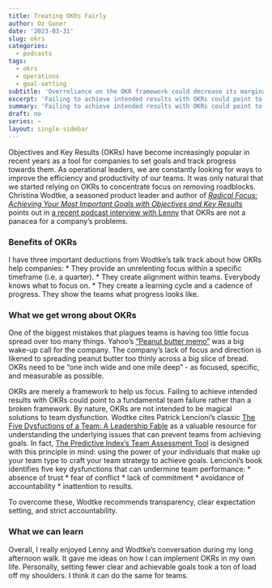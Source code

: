 ```yaml
---
title: Treating OKRs Fairly
author: Oz Guner
date: '2023-03-31'
slug: okrs
categories:
  - podcasts
tags:
  - okrs
  - operations
  - goal-setting
subtitle: 'Overreliance on the OKR framework could decrease its marginal utility.'
excerpt: 'Failing to achieve intended results with OKRs could point to a fundamental team failure rather than a broken framework. By nature, OKRs are not intended to be magical solutions to team dysfunction.'
summary: 'Failing to achieve intended results with OKRs could point to a fundamental team failure rather than a broken framework. By nature, OKRs are not intended to be magical solutions to team dysfunction.'
draft: no
series: ~
layout: single-sidebar
---
```


Objectives and Key Results (OKRs) have become increasingly popular in recent years as a tool for companies to set goals and track progress towards them. As operational leaders, we are constantly looking for ways to improve the efficiency and productivity of our teams. It was only natural that we started relying on OKRs to concentrate focus on removing roadblocks. Christina Wodtke, a seasoned product leader and author of *[Radical Focus: Achieving Your Most Important Goals with Objectives and Key Results](https://www.amazon.com/Radical-Focus-Achieving-Important-Objectives/dp/0996006028)* points out in [a recent podcast interview with Lenny](https://www.lennyspodcast.com/videos/the-ultimate-guide-to-okrs-with-christina-wodtke-stanford/) that OKRs are not a panacea for a company's problems.


### Benefits of OKRs
I have three important deductions from Wodtke’s talk track about how OKRs help companies:
* They provide an unrelenting focus within a specific timeframe (i.e. a quarter).
* They create alignment within teams. Everybody knows what to focus on.
* They create a learning cycle and a cadence of progress. They show the teams what progress looks like.

### What we get wrong about OKRs
One of the biggest mistakes that plagues teams is having too little focus spread over too many things. Yahoo’s ["Peanut butter memo"](https://www.wsj.com/articles/SB116379821933826657) was a big wake-up call for the company. The company's lack of focus and direction is likened to spreading peanut butter too thinly across a big slice of bread. OKRs need to be "one inch wide and one mile deep" - as focused, specific, and measurable as possible.

OKRs are merely a framework to help us focus. Failing to achieve intended results with OKRs could point to a fundamental team failure rather than a broken framework. By nature, OKRs are not intended to be magical solutions to team dysfunction. Wodtke cites Patrick Lencioni’s classic [The Five Dysfuctions of a Team: A Leadership Fable](https://www.wiley.com/en-us/The+Five+Dysfunctions+of+a+Team%3A+A+Leadership+Fable%2C+20th+Anniversary+Edition-p-9780470893869) as a valuable resource for understanding the underlying issues that can prevent teams from achieving goals. In fact, [The Predictive Index's Team Assessment Tool](https://www.predictiveindex.com/software/talent-strategy/) is designed with this principle in mind: using the power of your individuals that make up your team type to craft your team strategy to achieve goals. Lencioni’s book identifies five key dysfunctions that can undermine team performance:
* absence of trust
* fear of conflict
* lack of commitment
* avoidance of accountability
* inattention to results.

To overcome these, Wodtke recommends transparency, clear expectation setting, and strict accountability. 

### What we can learn

Overall, I really enjoyed Lenny and Wodtke’s conversation during my long afternoon walk. It gave me ideas on how I can implement OKRs in my own life. Personally, setting fewer clear and achievable goals took a ton of load off my shoulders. I think it can do the same for teams.